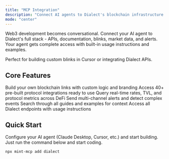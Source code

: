 ```yaml
---
title: "MCP Integration"
description: "Connect AI agents to Dialect's blockchain infrastructure via Model Context Protocol."
mode: "center"
---
```


Web3 development becomes conversational. Connect your AI agent to Dialect's full stack - APIs, documentation, blinks, market data, and alerts. Your agent gets complete access with built-in usage instructions and examples.

Perfect for building custom blinks in Cursor or integrating Dialect APIs.

## Core Features

<CardGroup cols={2}>
  <Card title="Blinks" icon="hammer">
    Build your own blockchain links with custom logic and branding
  </Card>
  <Card title="Standard Blinks Library" icon="cube">
    Access 40+ pre-built protocol integrations ready to use
  </Card>
  <Card title="Markets API" icon="chart-bar">
    Query real-time rates, TVL, and protocol metrics across DeFi
  </Card>
  <Card title="Alerts & Notifications" icon="bell">
    Send multi-channel alerts and detect complex events
  </Card>
  <Card title="Documentation Search" icon="book-open">
    Search through all guides and examples for context
  </Card>
  <Card title="API Integration" icon="code">
    Access all Dialect endpoints with usage instructions
  </Card>
</CardGroup>

## Quick Start

Configure your AI agent (Claude Desktop, Cursor, etc.) and start building. Just run the command below and start coding.

```bash
npx mint-mcp add dialect
```
